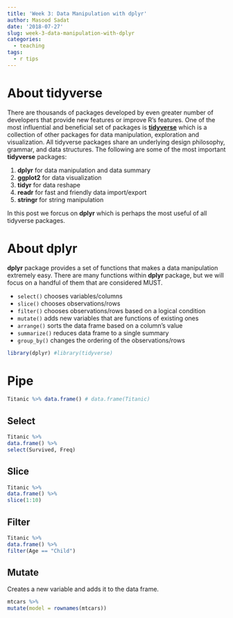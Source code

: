 ```yaml
---
title: 'Week 3: Data Manipulation with dplyr'
author: Masood Sadat
date: '2018-07-27'
slug: week-3-data-manipulation-with-dplyr
categories:
  - teaching
tags:
  - r tips
---
```


# About tidyverse

There are thousands of packages developed by even greater number of developers that provide new features or improve R’s features. One of the most influential and beneficial set of packages is [**tidyverse**](https://www.tidyverse.org) which is a collection of other packages for data manipulation, exploration and visualization. All tidyverse packages share an underlying design philosophy, grammar, and data structures. The following are some of the most important **tidyverse** packages:

1. **dplyr** for data manipulation and data summary
2. **ggplot2** for data visualization
3. **tidyr** for data reshape
4. **readr** for fast and friendly data import/export
5. **stringr** for string manipulation

In this post we forcus on **dplyr** which is perhaps the most useful of all tidyverse packages.

# About dplyr

**dplyr** package provides a set of functions that makes a data manipulation extremely easy. There are many functions within **dplyr** package, but we will focus on a handful of them that are considered MUST.

- `select()` chooses variables/columns
- `slice()` chooses observations/rows
- `filter()` chooses observations/rows based on a logical condition
- `mutate()` adds new variables that are functions of existing ones
- `arrange()` sorts the data frame based on a column's value
- `summarize()` reduces data frame to a single summary
- `group_by()` changes the ordering of the observations/rows

```r
library(dplyr) #library(tidyverse)
```

# Pipe 

```r
Titanic %>% data.frame() # data.frame(Titanic)
```

## Select

```r
Titanic %>% 
data.frame() %>% 
select(Survived, Freq)
```

## Slice

```r
Titanic %>% 
data.frame() %>% 
slice(1:10)
```

## Filter

```r
Titanic %>% 
data.frame() %>% 
filter(Age == "Child")
```

## Mutate

Creates a new variable and adds it to the data frame.

```r
mtcars %>% 
mutate(model = rownames(mtcars))
```






